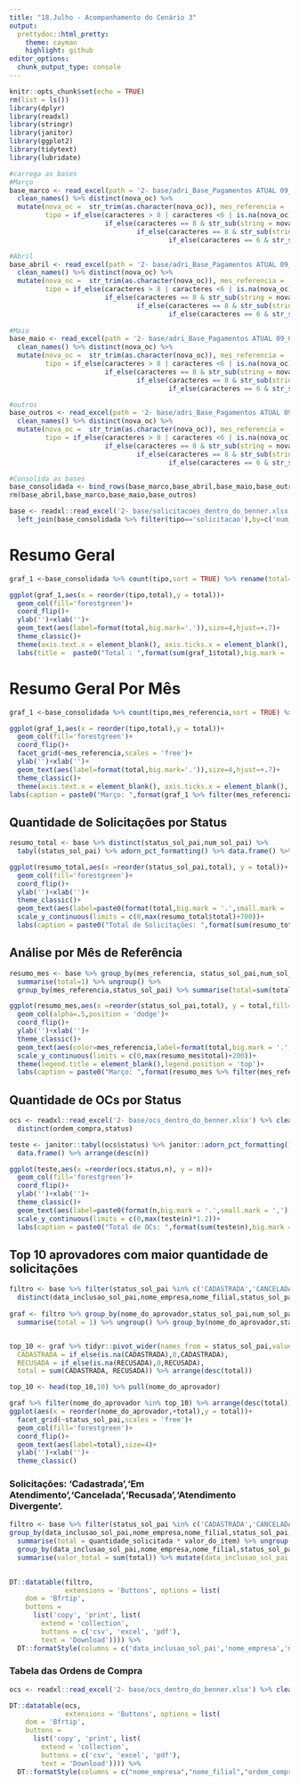 ```yaml
---
title: "18.Julho - Acompanhamento do Cenário 3"
output:
  prettydoc::html_pretty:
    theme: cayman
    highlight: github
editor_options: 
  chunk_output_type: console
---
```


```r
knitr::opts_chunk$set(echo = TRUE)
rm(list = ls())
library(dplyr)
library(readxl)
library(stringr)
library(janitor)
library(ggplot2)
library(tidytext)
library(lubridate)

```

```r
#carrega as bases
#Março
base_marco <- read_excel(path = '2- base/adri_Base_Pagamentos ATUAL 09_06 com informação adicional.xlsx',sheet = 'Março (F)') %>%
  clean_names() %>% distinct(nova_oc) %>%
  mutate(nova_oc =  str_trim(as.character(nova_oc)), mes_referencia = 'marco', caracteres = str_length(nova_oc),
         tipo = if_else(caracteres > 8 | caracteres <6 | is.na(nova_oc),'verificar',
                        if_else(caracteres == 8 & str_sub(string = nova_oc, end = 1)!=2 | caracteres == 6 & str_sub(string = nova_oc, end = 1)!=3,'verificar',
                                if_else(caracteres == 8 & str_sub(string = nova_oc, end = 1)==2,'oc',
                                        if_else(caracteres == 6 & str_sub(string = nova_oc, end = 1)==3,'solicitacao','verificar')))))

#Abril
base_abril <- read_excel(path = '2- base/adri_Base_Pagamentos ATUAL 09_06 com informação adicional.xlsx',sheet = 'Abril (F)') %>%
  clean_names() %>% distinct(nova_oc) %>%
  mutate(nova_oc =  str_trim(as.character(nova_oc)), mes_referencia = 'abril', caracteres = str_length(nova_oc),
         tipo = if_else(caracteres > 8 | caracteres <6 | is.na(nova_oc),'verificar',
                        if_else(caracteres == 8 & str_sub(string = nova_oc, end = 1)!=2 | caracteres == 6 & str_sub(string = nova_oc, end = 1)!=3,'verificar',
                                if_else(caracteres == 8 & str_sub(string = nova_oc, end = 1)==2,'oc',
                                        if_else(caracteres == 6 & str_sub(string = nova_oc, end = 1)==3,'solicitacao','verificar')))))
  
#Maio
base_maio <- read_excel(path = '2- base/adri_Base_Pagamentos ATUAL 09_06 com informação adicional.xlsx',sheet = 'Maio (F)') %>%
  clean_names() %>% distinct(nova_oc) %>%
  mutate(nova_oc =  str_trim(as.character(nova_oc)), mes_referencia = 'maio', caracteres = str_length(nova_oc),
         tipo = if_else(caracteres > 8 | caracteres <6 | is.na(nova_oc),'verificar',
                        if_else(caracteres == 8 & str_sub(string = nova_oc, end = 1)!=2 | caracteres == 6 & str_sub(string = nova_oc, end = 1)!=3,'verificar',
                                if_else(caracteres == 8 & str_sub(string = nova_oc, end = 1)==2,'oc',
                                        if_else(caracteres == 6 & str_sub(string = nova_oc, end = 1)==3,'solicitacao','verificar')))))

#outros
base_outros <- read_excel(path = '2- base/adri_Base_Pagamentos ATUAL 09_06 com informação adicional.xlsx',sheet = 'Outros (F)') %>%
  clean_names() %>% distinct(nova_oc) %>%
  mutate(nova_oc =  str_trim(as.character(nova_oc)), mes_referencia = 'Outros', caracteres = str_length(nova_oc),
         tipo = if_else(caracteres > 8 | caracteres <6 | is.na(nova_oc),'verificar',
                        if_else(caracteres == 8 & str_sub(string = nova_oc, end = 1)!=2 | caracteres == 6 & str_sub(string = nova_oc, end = 1)!=3,'verificar',
                                if_else(caracteres == 8 & str_sub(string = nova_oc, end = 1)==2,'oc',
                                        if_else(caracteres == 6 & str_sub(string = nova_oc, end = 1)==3,'solicitacao','verificar')))))

#Consolida as bases
base_consolidada <- bind_rows(base_marco,base_abril,base_maio,base_outros)
rm(base_abril,base_marco,base_maio,base_outros)

base <- readxl::read_excel('2- base/solicitacoes_dentro_do_benner.xlsx') %>% clean_names() %>% mutate(num_sol_pai = as.character(num_sol_pai)) %>% 
  left_join(base_consolidada %>% filter(tipo=='solicitacao'),by=c('num_sol_pai'='nova_oc'))

```

# Resumo Geral

```r
graf_1 <-base_consolidada %>% count(tipo,sort = TRUE) %>% rename(total=n)

ggplot(graf_1,aes(x = reorder(tipo,total),y = total))+
  geom_col(fill='forestgreen')+
  coord_flip()+
  ylab('')+xlab('')+
  geom_text(aes(label=format(total,big.mark='.')),size=4,hjust=+.7)+
  theme_classic()+
  theme(axis.text.x = element_blank(), axis.ticks.x = element_blank(), axis.line = element_blank())+
  labs(title =  paste0("Total : ",format(sum(graf_1$total),big.mark = '.')))
```


# Resumo Geral Por Mês

```r
graf_1 <-base_consolidada %>% count(tipo,mes_referencia,sort = TRUE) %>% rename(total=n) %>% mutate(mes_referencia=as.factor(mes_referencia) %>% forcats::fct_relevel('marco','abril','maio'))

ggplot(graf_1,aes(x = reorder(tipo,total),y = total))+
  geom_col(fill='forestgreen')+
  coord_flip()+
  facet_grid(~mes_referencia,scales = 'free')+
  ylab('')+xlab('')+
  geom_text(aes(label=format(total,big.mark='.')),size=4,hjust=+.7)+
  theme_classic()+
  theme(axis.text.x = element_blank(), axis.ticks.x = element_blank(), axis.line = element_blank())+
labs(caption = paste0("Março: ",format(graf_1 %>% filter(mes_referencia=='marco') %>% summarise(total=sum(total)) %>% pull(total),big.mark = '.'),'\n',"Abril: ",format(graf_1 %>% filter(mes_referencia=='abril') %>% summarise(total=sum(total)) %>% pull(total),big.mark = '.'),'\n',"Maio: ",format(graf_1 %>% filter(mes_referencia=='maio') %>% summarise(total=sum(total)) %>% pull(total),big.mark = '.'),'\n',"Outros: ",format(graf_1 %>% filter(mes_referencia=='Outros') %>% summarise(total=sum(total)) %>% pull(total),big.mark = '.')))

```


## Quantidade de Solicitações por Status

```r

resumo_total <- base %>% distinct(status_sol_pai,num_sol_pai) %>%
  tabyl(status_sol_pai) %>% adorn_pct_formatting() %>% data.frame() %>% rename(total = n) %>% arrange(desc(total))

ggplot(resumo_total,aes(x =reorder(status_sol_pai,total), y = total))+
  geom_col(fill='forestgreen')+
  coord_flip()+
  ylab('')+xlab('')+
  theme_classic()+
  geom_text(aes(label=paste0(format(total,big.mark = '.',small.mark = ','),' - ',percent)),hjust=-.03,size=4)+
  scale_y_continuous(limits = c(0,max(resumo_total$total)+700))+
  labs(caption = paste0("Total de Solicitações: ",format(sum(resumo_total$total),big.mark = '.')))

```

## Análise por Mês de Referência

```r
resumo_mes <- base %>% group_by(mes_referencia, status_sol_pai,num_sol_pai) %>%
  summarise(total=1) %>% ungroup() %>% 
  group_by(mes_referencia,status_sol_pai) %>% summarise(total=sum(total))

ggplot(resumo_mes,aes(x =reorder(status_sol_pai,total), y = total,fill=mes_referencia))+
  geom_col(alpha=.5,position = 'dodge')+
  coord_flip()+
  ylab('')+xlab('')+
  theme_classic()+
  geom_text(aes(color=mes_referencia,label=format(total,big.mark = '.',small.mark = ',')),hjust=0,size=4,position = position_dodge(width = 1))+
  scale_y_continuous(limits = c(0,max(resumo_mes$total)+200))+
  theme(legend.title = element_blank(),legend.position = 'top')+
  labs(caption = paste0("Março: ",format(resumo_mes %>% filter(mes_referencia=='marco') %>% summarise(total=sum(total)) %>% pull(total),big.mark = '.'),'\n',"Abril: ",format(resumo_mes %>% filter(mes_referencia=='abril') %>% summarise(total=sum(total)) %>% pull(total),big.mark = '.'),'\n',"Maio: ",format(resumo_mes %>% filter(mes_referencia=='maio') %>% summarise(total=sum(total)) %>% pull(total),big.mark = '.'),'\n',"Outros: ",format(resumo_mes %>% filter(mes_referencia=='Outros') %>% summarise(total=sum(total)) %>% pull(total),big.mark = '.')))
```

## Quantidade de OCs por Status

```r

ocs <- readxl::read_excel('2- base/ocs_dentro_do_benner.xlsx') %>% clean_names() %>% 
  distinct(ordem_compra,status)

teste <- janitor::tabyl(ocs$status) %>% janitor::adorn_pct_formatting() %>%
  data.frame() %>% arrange(desc(n))

ggplot(teste,aes(x =reorder(ocs.status,n), y = n))+
  geom_col(fill='forestgreen')+
  coord_flip()+
  ylab('')+xlab('')+
  theme_classic()+
  geom_text(aes(label=paste0(format(n,big.mark = '.',small.mark = ','),' - ',percent)),hjust=-.03,size=4)+
  scale_y_continuous(limits = c(0,max(teste$n)*1.2))+
  labs(caption = paste0("Total de OCs: ",format(sum(teste$n),big.mark = '.')))

```

## Top 10 aprovadores com maior quantidade de solicitações

```r
filtro <- base %>% filter(status_sol_pai %in% c('CADASTRADA','CANCELADA','RECUSADA','ATENDIMENTO DIVERGENTE','EM ATENDIMENTO')) %>% 
  distinct(data_inclusao_sol_pai,nome_empresa,nome_filial,status_sol_pai,modalidade,num_sol_pai,nome_do_solicitante,nome_do_aprovador,email_do_aprovador,motivo_status,centro_de_custo,projeto,texto_observacoes) %>% mutate(data_inclusao_sol_pai = lubridate::as_date(data_inclusao_sol_pai))
                            
graf <- filtro %>% group_by(nome_do_aprovador,status_sol_pai,num_sol_pai) %>% 
  summarise(total = 1) %>% ungroup() %>% group_by(nome_do_aprovador,status_sol_pai) %>% summarise(total = sum(total)) %>% filter(!status_sol_pai %in% c('ATENDIMENTO DIVERGENTE','CANCELADA','EM ATENDIMENTO')) %>% mutate(nome_do_aprovador = as.factor(nome_do_aprovador))


top_10 <- graf %>% tidyr::pivot_wider(names_from = status_sol_pai,values_from = total) %>% mutate(
  CADASTRADA = if_else(is.na(CADASTRADA),0,CADASTRADA),
  RECUSADA = if_else(is.na(RECUSADA),0,RECUSADA),
  total = sum(CADASTRADA, RECUSADA)) %>% arrange(desc(total))

top_10 <- head(top_10,10) %>% pull(nome_do_aprovador)

graf %>% filter(nome_do_aprovador %in% top_10) %>% arrange(desc(total)) %>% 
ggplot(aes(x = reorder(nome_do_aprovador,+total),y = total))+
  facet_grid(~status_sol_pai,scales = 'free')+
  geom_col(fill='forestgreen')+
  coord_flip()+
  geom_text(aes(label=total),size=4)+
  ylab('')+xlab('')+
  theme_classic()

```

### Solicitações: 'Cadastrada','Em Atendimento','Cancelada','Recusada','Atendimento Divergente'.

```r
filtro <- base %>% filter(status_sol_pai %in% c('CADASTRADA','CANCELADA','RECUSADA','ATENDIMENTO DIVERGENTE','EM ATENDIMENTO')) %>% 
group_by(data_inclusao_sol_pai,nome_empresa,nome_filial,status_sol_pai,modalidade,num_sol_pai,ordem_de_compra,nome_do_solicitante,nome_do_aprovador,email_do_aprovador,motivo_status,centro_de_custo,projeto,texto_observacoes,num_sol_filho,mes_referencia) %>%
  summarise(total = quantidade_solicitada * valor_do_item) %>% ungroup() %>% 
  group_by(data_inclusao_sol_pai,nome_empresa,nome_filial,status_sol_pai,modalidade,num_sol_pai,ordem_de_compra,nome_do_solicitante,nome_do_aprovador,email_do_aprovador,motivo_status,centro_de_custo,projeto,texto_observacoes,mes_referencia) %>%
  summarise(valor_total = sum(total)) %>% mutate(data_inclusao_sol_pai = lubridate::as_date(data_inclusao_sol_pai)) %>% arrange(desc(valor_total))
  

DT::datatable(filtro,
              extensions = 'Buttons', options = list(
    dom = 'Bfrtip',
    buttons = 
      list('copy', 'print', list(
        extend = 'collection',
        buttons = c('csv', 'excel', 'pdf'),
        text = 'Download')))) %>% 
  DT::formatStyle(columns = c('data_inclusao_sol_pai','nome_empresa','nome_filial','status_sol_pai','modalidade','num_sol_pai','ordem_de_compra','nome_do_solicitante','nome_do_aprovador','email_do_aprovador','motivo_status','centro_de_custo','projeto','texto_observacoes','valor_total','mes_referencia'),`font-size` = '12px')

```

### Tabela das Ordens de Compra

```r

ocs <- readxl::read_excel('2- base/ocs_dentro_do_benner.xlsx') %>% clean_names() %>% select(-c(telefone_do_fornecedor,email_do_fornecedor,data_inclusao))

DT::datatable(ocs,
              extensions = 'Buttons', options = list(
    dom = 'Bfrtip',
    buttons = 
      list('copy', 'print', list(
        extend = 'collection',
        buttons = c('csv', 'excel', 'pdf'),
        text = 'Download')))) %>% 
  DT::formatStyle(columns = c("nome_empresa","nome_filial","ordem_compra","gasto","status","comprador","cnpj_fornecedor","nome_fornecedor"),`font-size` = '12px')


```
